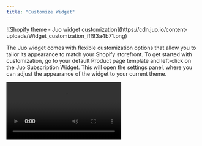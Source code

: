 ```yaml
---
title: "Customize Widget"
---
```


<Frame>
  ![Shopify theme - Juo widget
  customization](https://cdn.juo.io/content-uploads/Widget_customization_fff93a4b71.png)
</Frame>

The Juo widget comes with flexible customization options that allow you to tailor its appearance to match your Shopify storefront. To get started with customization, go to your default Product page template and left-click on the Juo Subscription Widget. This will open the settings panel, where you can adjust the appearance of the widget to your current theme.

<Frame caption="Customize the widget appearance to your store">
  <video controls className="w-full aspect-video" src="/images/vid-3.mp4" />
</Frame>

## General settings

These settings apply to the overall appearance of the widget, including its style, corner radius, font weights, various color settings, and spacing above and below the block.

### Widget style

You can choose between two widget styles: Basic and USPs. **Basic** offers a clean and simple layout suitable for most storefronts. **USPs** includes more visual emphasis, with decorative fonts and a dedicated highlight for the subscription discount.

<Warning>
  Some settings apply only to specific widget styles. These options will still
  appear in the settings panel, but if they aren’t compatible with the selected
  style, they won’t be visible in the theme editor preview.
</Warning>

### Default mode

Choose whether subscriptions or one-time purchases are selected by default in the widget. Select the option that best fits your store’s strategy.

<Frame caption="Adjust default widget settings, such as font and background colors">
  ![Widget customization - Default
  mode](https://cdn.juo.io/content-uploads/customize_widget_default_mode_e2335005cc.png)
</Frame>

### Colors

You can customize several color settings for the widget:

- **Color** — sets the font color used throughout the widget
- **Background color** — sets the background color of the widget (only for the USPs style)
- **Border color** — applies a border color to the entire widget
- **Input border color** — sets the border color for the delivery frequency selector

Additionally, you can customize the appearance of subscription and discount badges, and define different background colors for subscription and one-time purchase options (Basic style only).

### Corner radius

Match the widget to your store’s design by adjusting the corner radius. This affects both the main widget block and the subscription badge. Use the slider to set a radius between 0 and 16 pixels.

### Top and bottom margin

Use these settings to adjust the vertical spacing between the widget and surrounding elements.

**Block margin: top** increases the spacing above the widget, while **block margin: bottom** increases the spacing below it.

## Subscription badge

You can modify the label and color scheme of the badge shown above the subscription widget. Be sure to use contrasting text and background colors for visibility. To hide the badge entirely, leave the “Label” field empty.

<Frame caption="Customize the Subscription badge above the widget">
  ![Widget customization - Subscription
  badge](https://cdn.juo.io/content-uploads/customize_widget_subscription_badge_f7e6052fdc.png)
</Frame>

## Discount badge

This option is available only for the USPs widget style. It highlights the subscription discount next to the delivery frequency. You can change both the highlight background and the discount text color.

<Frame caption="Change the appearance of the discount badge in the dropdown">
  ![Widget customization - Discount
  badge](https://cdn.juo.io/content-uploads/customize_widget_discount_badge_3034a94c9a.png)
</Frame>

## Subscription option

This section allows you to customize how the subscription option appears in the widget, including its label, background color, listed benefits, and level of detail.

- **Label** — the display name for the subscription option within the widget
- **Background color** — sets the background color (available in the Basic widget style)
- **UVPs** — lets you define custom benefits for your subscription program (default options are provided)
- **Collapsible** — when enabled, hides the delivery frequency and benefits unless the subscription option is selected

<Frame caption="Adjust the label, background and USPs for your subscription option">
  ![Widget customization - Discount
  badge](https://cdn.juo.io/content-uploads/customize_widget_subscription_option_fb41184a81.png)
</Frame>

## One-time purchase option

Like the subscription option, this allows you to set a custom label and background color for one-time purchases (available in the Basic widget style).

<Frame caption="Change the label and colors for the one-time purchase option">
  ![Widget customization - One-time-purchase
  option](https://cdn.juo.io/content-uploads/customize_widget_otp_option_10640bb246.png)
</Frame>

## Custom CSS

The provided settings should meet most use cases, but if you need more advanced control, you can use the custom CSS option.

If you can’t see the Juo Subscriptions Widget block, find out how to add it to your theme [here](/guides/adding-juo-subscription-widget).
